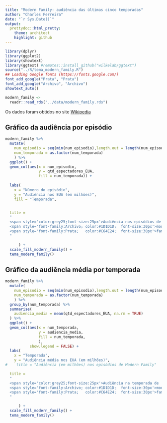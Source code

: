 ```yaml
---
title: "Modern Family: audiência das últimas cinco temporadas"
author: "Charles Ferreira"
date: "`r Sys.Date()`"
output:
  prettydoc::html_pretty:
    theme: architect
    highlight: github
---
```


```r
library(dplyr)
library(ggplot2)
library(showtext)
library(ggtext) #remotes::install_github("wilkelab/ggtext")
source("../R/tema_modern_family.R")
## Loading Google fonts (https://fonts.google.com/)
font_add_google("Prata", "Prata")
font_add_google("Archivo", "Archivo")
showtext_auto()
```


```r
modern_family <- 
  readr::read_rds("../data/modern_family.rds")
```

Os dados foram obtidos no site [Wikipedia](https://en.wikipedia.org/wiki/List_of_Modern_Family_episodes)

## Gráfico da audiência por episódio 

```r
modern_family %>%
  mutate(
    num_episodio = seq(min(num_episodio),length.out = length(num_episodio)),
    num_temporada = as.factor(num_temporada)
    ) %>%
  ggplot() +
  geom_col(aes(x = num_episodio, 
               y = qtd_espectadores_EUA,
               fill = num_temporada)) +
 
  labs(
    x = "Número do episódio",
    y = "Audiência nos EUA (em milhões)",
    fill = "Temporada",


  title = 
  "
  <span style='color:grey25;font-size:25px'>Audiência nos episódios de
  <span style='font-family:Archivo; color:#1D1D1D;  font-size:30px'>modern
  <span style='font-family:Prata;   color:#C64E24;  font-size:30px'>family
  "

      ) +
  scale_fill_modern_family() +
  tema_modern_family()

```

## Gráfico da audiência média por temporada 


```r
modern_family %>%
  mutate(
    num_episodio = seq(min(num_episodio),length.out = length(num_episodio)),
    num_temporada = as.factor(num_temporada)
    ) %>%
  group_by(num_temporada) %>%
  summarise(
    audiencia_media = mean(qtd_espectadores_EUA, na.rm = TRUE)
  ) %>%
  ggplot() +
  geom_col(aes(x = num_temporada, 
               y = audiencia_media,
               fill = num_temporada,
               ),
           show.legend = FALSE) +
  labs(
    x = "Temporada",
    y = "Audiência média nos EUA (em milhões)",
#    title = "Audiência (em milhões) nos episódios de Modern Family"

  title = 
  "
  <span style='color:grey25;font-size:25px'>Audiência na temporada de
  <span style='font-family:Archivo; color:#1D1D1D;  font-size:30px'>modern
  <span style='font-family:Prata;   color:#C64E24;  font-size:30px'>family
  "

      ) +
  scale_fill_modern_family() +
  tema_modern_family()


```

